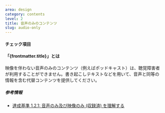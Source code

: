 ```yaml
---
area: design
category: contents
level: 2
title: 音声のみのコンテンツ
slug: audio-only
---
```



#### チェック項目

<Checkpoint title="音声のみコンテンツに、代替コンテンツを提供する" />

#### 「{frontmatter.title}」とは

<Level level={frontmatter.level} />

映像を伴わない音声のみのコンテンツ（例えばポッドキャスト）は、聴覚障害者が利用することができません。書き起こしテキストなどを用いて、音声と同等の情報を含む代替コンテンツを提供してください。

##### 参考情報

- [達成基準 1.2.1: 音声のみ及び映像のみ (収録済) を理解する](https://waic.jp/translations/WCAG21/Understanding/audio-only-and-video-only-prerecorded.html)
